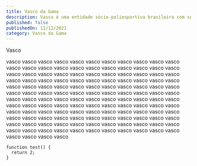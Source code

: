 ```yaml
---
title: Vasco da Gama
description: Vasco é uma entidade sócio-poliesportiva brasileira com sede na cidade do Rio de Janeiro, fundada em 21 de agosto de 1898 por um grupo de remadores. Inspirados nas celebrações do quarto centenário da descoberta do caminho marítimo para as Índias, ocorrida em 1498, batizaram a nova agremiação com o nome do herói português que alcançou tal feito, o navegador Vasco da Gama.
published: false
publishedOn: 11/12/2021
category: Vasco da Gama
---
```


Vasco

vasco vasco vasco vasco vasco vasco vasco vasco vasco vasco vasco vasco vasco vasco vasco vasco vasco
vasco vasco vasco vasco vasco vasco vasco vasco vasco vasco vasco vasco vasco vasco vasco vasco vasco
vasco vasco vasco vasco vasco vasco vasco vasco vasco vasco vasco vasco vasco vasco vasco vasco vasco
vasco vasco vasco vasco vasco vasco vasco vasco vasco vasco vasco vasco vasco vasco vasco vasco vasco
vasco vasco vasco vasco vasco vasco vasco vasco vasco vasco vasco vasco vasco vasco vasco vasco vasco
vasco vasco vasco vasco vasco vasco vasco vasco vasco vasco vasco vasco vasco vasco vasco vasco vasco
vasco vasco vasco vasco vasco vasco vasco vasco vasco vasco vasco vasco vasco vasco vasco vasco vasco
vasco vasco vasco vasco vasco vasco vasco vasco vasco vasco vasco vasco vasco vasco vasco vasco vasco

```
function test() {
  return 2;
}
```

